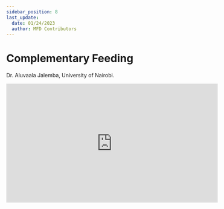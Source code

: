 ```yaml
---
sidebar_position: 8
last_update:
  date: 01/24/2023
  author: MFD Contributors
---
```


# Complementary Feeding

Dr. Aluvaala Jalemba, University of Nairobi.

<div style={{ display: 'flex', justifyContent: 'center' }}>
  <iframe
    width="560"
    height="315"
    src="https://www.youtube-nocookie.com/embed/L75EC5RQhfU?start=24"
    title="YouTube video player"
    frameborder="0"
    allow="accelerometer; autoplay; clipboard-write; encrypted-media; gyroscope; picture-in-picture; web-share"
    allowfullscreen
  ></iframe>
</div>
